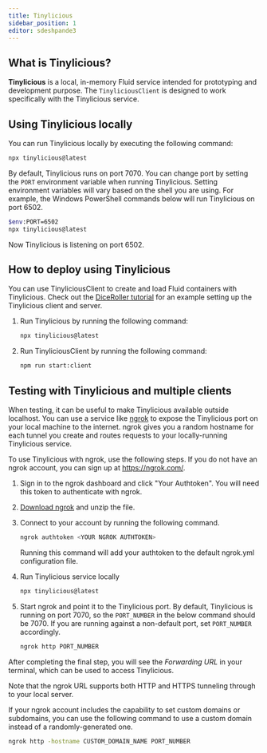 ```yaml
---
title: Tinylicious
sidebar_position: 1
editor: sdeshpande3
---
```


## What is Tinylicious?

**Tinylicious** is a local, in-memory Fluid service intended for prototyping and development purpose.
The `TinyliciousClient` is designed to work specifically with the Tinylicious service.

## Using Tinylicious locally

You can run Tinylicious locally by executing the following command:

```sh
npx tinylicious@latest
```

By default, Tinylicious runs on port 7070. You can change port by setting the `PORT` environment variable when running Tinylicious. Setting environment variables will vary based on the shell you are using. For example, the Windows PowerShell commands below will run Tinylicious on port 6502.

```sh
$env:PORT=6502
npx tinylicious@latest
```

Now Tinylicious is listening on port 6502.

## How to deploy using Tinylicious

You can use TinyliciousClient to create and load Fluid containers with Tinylicious. Check out the [DiceRoller tutorial](../getting-started/tutorial) for an example setting up the Tinylicious client and server.

1. Run Tinylicious by running the following command:

    ```sh
    npx tinylicious@latest
    ```

2. Run TinyliciousClient by running the following command:

    ```sh
    npm run start:client
    ```

## Testing with Tinylicious and multiple clients

When testing, it can be useful to make Tinylicious available outside localhost. You can use a service like [ngrok](https://ngrok.com/) to expose the Tinylicious port on your local machine to the internet. ngrok gives you a random hostname for each tunnel you create and routes requests to your locally-running Tinylicious service.

To use Tinylicious with ngrok, use the following steps. If you do not have an ngrok account, you can sign up at https://ngrok.com/.

1. Sign in to the ngrok dashboard and click "Your Authtoken". You will need this token to authenticate with ngrok.

2. [Download ngrok](https://ngrok.com/download) and unzip the file.

3. Connect to your account by running the following command.

    ```sh
    ngrok authtoken <YOUR NGROK AUTHTOKEN>
    ```

    Running this command will add your authtoken to the default ngrok.yml configuration file.

4. Run Tinylicious service locally

    ```sh
    npx tinylicious@latest
    ```

5. Start ngrok and point it to the Tinylicious port. By default, Tinylicious is running on port 7070, so the `PORT_NUMBER` in the below command should be 7070. If you are running against a non-default port, set `PORT_NUMBER` accordingly.

    ```sh
    ngrok http PORT_NUMBER
    ```

After completing the final step, you will see the *Forwarding URL* in your terminal, which can be used to access Tinylicious.

Note that the ngrok URL supports both HTTP and HTTPS tunneling through to your local server.

If your ngrok account includes the capability to set custom domains or subdomains, you can use the following command to use a custom domain instead of a randomly-generated one.

```sh
ngrok http -hostname CUSTOM_DOMAIN_NAME PORT_NUMBER
```
